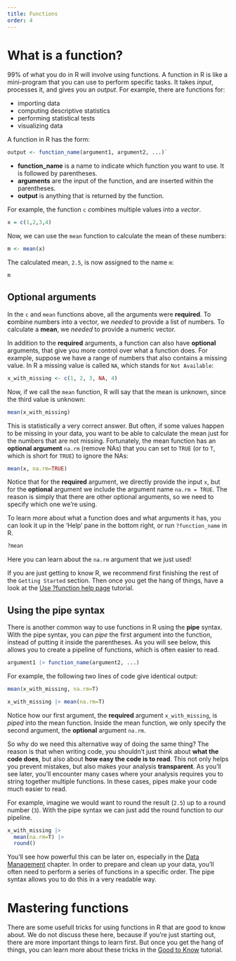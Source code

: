 ```yaml
---
title: Functions
order: 4
---
```


# What is a function? {#what-is-a-function}
99% of what you do in R will involve using functions. 
A function in R is like a mini-program that you can use to perform specific tasks. 
It takes *input*, processes it, and gives you an *output*. 
For example, there are functions for:

* importing data 
* computing descriptive statistics
* performing statistical tests
* visualizing data

A function in R has the form: 

```r
output <- function_name(argument1, argument2, ...)`
```

* **function_name** is a name to indicate which function you want to use. It is followed by parentheses.
* **arguments** are the input of the function, and are inserted within the parentheses. 
* **output** is anything that is returned by the function. 

For example, the function `c` *c*ombines multiple values into a *vector*.

```r
x = c(1,2,3,4)
```

Now, we can use the `mean` function to calculate the mean of these numbers:

```r
m <- mean(x)
```

The calculated mean, `2.5`, is now assigned to the name `m`:

```r
m
```

## Optional arguments {#optional-arguments}

In the `c` and `mean` functions above, all the arguments were **required**. 
To **c**ombine numbers into a vector, we *needed* to provide a list of numbers.
To calculate a **mean**, we *needed* to provide a numeric vector.

In addition to the **required** arguments, a function can also have **optional** arguments, that give you more control over what a function does.
For example, suppose we have a range of numbers that also contains a missing value. In R a missing value is called `NA`, which stands for `Not Available`:

```r
x_with_missing <- c(1, 2, 3, NA, 4)
```

Now, if we call the `mean` function, R will say that the mean is unknown, since the third value is unknown:

```r
mean(x_with_missing)
```

This is statistically a very correct answer.
But often, if some values happen to be missing in your data, you want to be able to calculate the mean just for the numbers that are not missing.
Fortunately, the mean function has an **optional argument** `na.rm` (remove NAs) that you can set to `TRUE` (or to `T`, which is short for `TRUE`) to ignore the NAs:

```r
mean(x, na.rm=TRUE)
```

Notice that for the **required** argument, we directly provide the input `x`, but for the **optional** argument we include the argument name `na.rm = TRUE`.
The reason is simply that there are other optional arguments, so we need to specify which one we're using.

::: {.callout-note title="How do I know what arguments a function has?" collapse="true"}

To learn more about what a function does and what arguments it has, you can look it up in the 'Help' pane in the bottom right, 
or run `?function_name` in R. 

```r
?mean
```

Here you can learn about the `na.rm` argument that we just used!

If you are just getting to know R, we recommend first finishing the rest of the `Getting Started` section. 
Then once you get the hang of things, have a look at the [Use ?function help page](../good-to-know/function-documentation.qmd) tutorial.
:::


## Using the pipe syntax {#pipe-syntax}

There is another common way to use functions in R using the **pipe** syntax.
With the pipe syntax, you can *pipe* the first argument into the function, instead of putting it inside the parentheses.
As you will see below, this allows you to create a pipeline of functions, which is often easier to read.
<!-- The pipe syntax uses the `|>` operator, which is used as follows: -->

```r
argument1 |> function_name(argument2, ...)
```

For example, the following two lines of code give identical output:

```r
mean(x_with_missing, na.rm=T)

x_with_missing |> mean(na.rm=T)
```

Notice how our first argument, the **required** argument `x_with_missing`, is *piped* into the mean function.
Inside the mean function, we only specify the second argument, the **optional** argument `na.rm`.

So why do we need this alternative way of doing the same thing?
The reason is that when writing code, you shouldn't just think about **what the code does**, but also about **how easy the code is to read**.
This not only helps you prevent mistakes, but also makes your analysis **transparent**.
As you'll see later, you'll encounter many cases where your analysis requires you to string together multiple functions.
In these cases, pipes make your code much easier to read.

For example, imagine we would want to round the result (`2.5`) up to a round number (`3`). 
With the pipe syntax we can just add the round function to our pipeline.

```r
x_with_missing |> 
  mean(na.rm=T) |> 
  round()
```

You'll see how powerful this can be later on, especially in the [Data Management](../data-management/index.qmd) chapter.
In order to prepare and clean up your data, you'll often need to perform a series of functions in a specific order.
The pipe syntax allows you to do this in a very readable way.

# Mastering functions

There are some usefull tricks for using functions in R that are good to know about.
We do not discuss these here, because if you're just starting out, there are more important things to learn first.
But once you get the hang of things, you can learn more about these tricks in the [Good to Know](../good-to-know/function-documentation.qmd) tutorial.